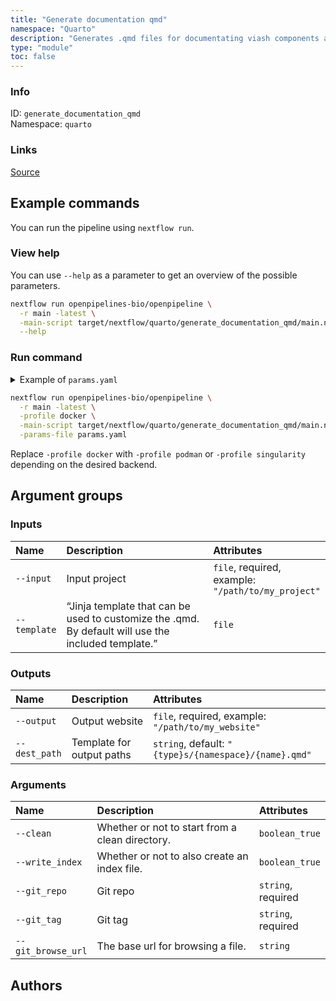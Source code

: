 ```yaml
---
title: "Generate documentation qmd"
namespace: "Quarto"
description: "Generates .qmd files for documentating viash components and workflows"
type: "module"
toc: false
---
```


::: {.column-margin}

### Info

ID: `generate_documentation_qmd`  
Namespace: `quarto`

### Links
[Source](https://github.com/openpipelines-bio/openpipeline/blob/main/viash_tools/src/quarto/generate_documentation_qmd){.btn-action .btn-sm .btn-info .btn role="button"}

:::



## Example commands

You can run the pipeline using `nextflow run`.

### View help

You can use `--help` as a parameter to get an overview of the possible parameters.

```bash
nextflow run openpipelines-bio/openpipeline \
  -r main -latest \
  -main-script target/nextflow/quarto/generate_documentation_qmd/main.nf \
  --help
```

### Run command

<details>
<summary>Example of `params.yaml`</summary>
```yaml

```
</details>

```bash
nextflow run openpipelines-bio/openpipeline \
  -r main -latest \
  -profile docker \
  -main-script target/nextflow/quarto/generate_documentation_qmd/main.nf \
  -params-file params.yaml
```

:::{.callout-note}
Replace `-profile docker` with `-profile podman` or `-profile singularity` depending on the desired backend.
:::

## Argument groups

### Inputs

|Name         |Description                                                                                         |Attributes                                         |
|:------------|:---------------------------------------------------------------------------------------------------|:--------------------------------------------------|
|`--input`    |Input project                                                                                       |`file`, required, example: `"/path/to/my_project"` |
|`--template` |"Jinja template that can be used to customize the .qmd. By default will use the included template." |`file`                                             |


### Outputs

|Name          |Description               |Attributes                                            |
|:-------------|:-------------------------|:-----------------------------------------------------|
|`--output`    |Output website            |`file`, required, example: `"/path/to/my_website"`    |
|`--dest_path` |Template for output paths |`string`, default: `"{type}s/{namespace}/{name}.qmd"` |


### Arguments

|Name               |Description                                     |Attributes         |
|:------------------|:-----------------------------------------------|:------------------|
|`--clean`          |Whether or not to start from a clean directory. |`boolean_true`     |
|`--write_index`    |Whether or not to also create an index file.    |`boolean_true`     |
|`--git_repo`       |Git repo                                        |`string`, required |
|`--git_tag`        |Git tag                                         |`string`, required |
|`--git_browse_url` |The base url for browsing a file.               |`string`           |

## Authors

